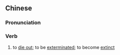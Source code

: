 ==Chinese==
{{zh-forms|s=死绝}}

===Pronunciation===
{{zh-pron
|m=sǐjué
|c=sei2 zyut6
|mn=qz:sí-che̍rh/tw,xm,zz:sí-che̍h/qz,xm,zz:sí-choa̍t
|cat=v
}}

===Verb===
{{zh-verb}}

# to [[die out]]; to be [[exterminate]]d; to become [[extinct]]